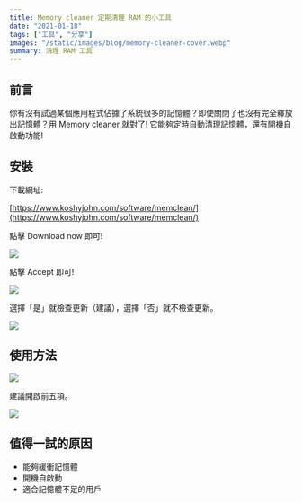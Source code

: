 ```yaml
---
title: Memory cleaner 定期清理 RAM 的小工具
date: "2021-01-18"
tags: ["工具", "分享"]
images: "/static/images/blog/memory-cleaner-cover.webp"
summary: 清理 RAM 工具
---
```


## 前言

你有沒有試過某個應用程式佔據了系統很多的記憶體？即使關閉了也沒有完全釋放出記憶體？用 Memory cleaner 就對了! 它能夠定時自動清理記憶體，還有開機自啟動功能!

## 安裝

下載網址:

[https://www.koshyjohn.com/software/memclean/](https://www.koshyjohn.com/software/memclean/)

點擊 Download now 即可!

![](/static/images/blog/memory-cleaner-2.webp)

點擊 Accept 即可!

![](/static/images/blog/memory-cleaner-3.webp)

選擇「是」就檢查更新（建議），選擇「否」就不檢查更新。

![](/static/images/blog/memory-cleaner-4.webp)

## 使用方法

![](/static/images/blog/memory-cleaner-5.webp)

建議開啟前五項。

![](/static/images/blog/memory-cleaner-6.webp)

## 值得一試的原因

-   能夠緩衝記憶體
-   開機自啟動
-   適合記憶體不足的用戶
